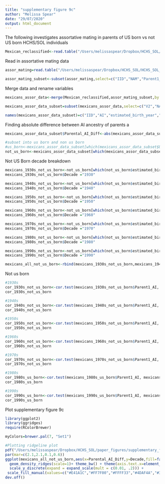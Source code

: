 ```yaml
---
title: "supplementary figure 9c"
author: "Melissa Spear"
date: "29/07/2020"
output: html_document
---
```


The following investigates assortative mating in parents of US born vs not US born HCHS/SOL individuals 
```r
Mexican_reclassified<-read.table("/Users/melissaspear/Dropbox/HCHS_SOL/HCHS_SOL_Mexicans_admixed_95_full_pheno_010919.txt",header=T,sep='\t')
```

Read in assortative mating data 
```r
assor_mating=read.table("/Users/melissaspear/Dropbox/HCHS_SOL/HCHS_SOL_Mexicans_with_parents_global_ancestry_estimates.txt",header=T,sep='\t')

assor_mating_subset<-subset(assor_mating,select=c("IID","NAM","Parent1_NAM","Parent2_NAM"))
```

Merge data and rename variables 
```r
mexicans_assor_data<-merge(Mexican_reclassified,assor_mating_subset,by.x=c("V2"),by.y=c("IID"))

mexicans_assor_data_subset=subset(mexicans_assor_data,select=c("V2","NAM.x","estimated_birth_year","US_BORN","Parent1_NAM","Parent2_NAM"))

names(mexicans_assor_data_subset)=c("IID","AI","estimated_birth_year","US_BORN","Parent1_AI","Parent2_AI")
```

Finding absolute difference between AI ancestry of parents a
```r
mexicans_assor_data_subset$Parental_AI_Diff<-abs(mexicans_assor_data_subset$Parent1_AI - mexicans_assor_data_subset$Parent2_AI)
```


```r
#subset into us born and non us born
#us_born<-mexicans_assor_data_subset[which(mexicans_assor_data_subset$US_BORN=='1'),]
not_us_born<-mexicans_assor_data_subset[which(mexicans_assor_data_subset$US_BORN=='0'),]
```


Not US Born decade breakdown
```r
mexicans_1930s_not_us_born<-not_us_born[which(not_us_born$estimated_birth_year<1940),]
mexicans_1930s_not_us_born$Decade ="1930"

mexicans_1940s_not_us_born<-not_us_born[which(not_us_born$estimated_birth_year>=1940 & not_us_born$estimated_birth_year<1950),]
mexicans_1940s_not_us_born$Decade ="1940"

mexicans_1950s_not_us_born<-not_us_born[which(not_us_born$estimated_birth_year>=1950 & not_us_born$estimated_birth_year<1960),]
mexicans_1950s_not_us_born$Decade ="1950"

mexicans_1960s_not_us_born<-not_us_born[which(not_us_born$estimated_birth_year>=1960 & not_us_born$estimated_birth_year<1970),]
mexicans_1960s_not_us_born$Decade ="1960"

mexicans_1970s_not_us_born<-not_us_born[which(not_us_born$estimated_birth_year>=1970 & not_us_born$estimated_birth_year<1980),]
mexicans_1970s_not_us_born$Decade ="1970"

mexicans_1980s_not_us_born<-not_us_born[which(not_us_born$estimated_birth_year>=1980 & not_us_born$estimated_birth_year<1990),]
mexicans_1980s_not_us_born$Decade ="1980"

mexicans_1990s_not_us_born<-not_us_born[which(not_us_born$estimated_birth_year>=1990),]
mexicans_1990s_not_us_born$Decade ="1990"

mexicans_all_not_us_born<-rbind(mexicans_1930s_not_us_born,mexicans_1940s_not_us_born,mexicans_1950s_not_us_born,mexicans_1960s_not_us_born,mexicans_1970s_not_us_born,mexicans_1980s_not_us_born,mexicans_1990s_not_us_born)
```


Not us born 
```r
#1930s 
cor_1930s_not_us_born<-cor.test(mexicans_1930s_not_us_born$Parent1_AI, mexicans_1930s_not_us_born$Parent2_AI)
cor_1930s_not_us_born
```

```r
#1940s 
cor_1940s_not_us_born<-cor.test(mexicans_1940s_not_us_born$Parent1_AI, mexicans_1940s_not_us_born$Parent2_AI)
cor_1940s_not_us_born
```

```r
#1950s 
cor_1950s_not_us_born<-cor.test(mexicans_1950s_not_us_born$Parent1_AI, mexicans_1950s_not_us_born$Parent2_AI)
cor_1950s_not_us_born
```

```r
#1960s 
cor_1960s_not_us_born<-cor.test(mexicans_1960s_not_us_born$Parent1_AI, mexicans_1960s_not_us_born$Parent2_AI)
cor_1960s_not_us_born
```

```r
#1970s 
cor_1970s_not_us_born<-cor.test(mexicans_1970s_not_us_born$Parent1_AI, mexicans_1970s_not_us_born$Parent2_AI)
cor_1970s_not_us_born
```

```r
#1980s 
cor_1980s_us_born<-cor.test(mexicans_1980s_us_born$Parent1_AI, mexicans_1980s_us_born$Parent2_AI)
cor_1980s_us_born
```

```r
#1990s 
cor_1990s_us_born<-cor.test(mexicans_1990s_us_born$Parent1_AI, mexicans_1990s_us_born$Parent2_AI)
cor_1990s_us_born
```


Plot supplementary figure 9c 
```r
library(ggplot2)
library(ggridges)
require(RColorBrewer)

myColors=brewer.pal(7, "Set1")

#Plotting ridgeline plot
pdf("/Users/melissaspear/Dropbox/HCHS_SOL/paper_figures/supplementary_figure9c.pdf",height=2.375,width=2.55,pointsize=10)
par(mar=c(2.1,2.1,0.1,0.6))
ggplot(mexicans_all_not_us_born,aes(x=Parental_AI_Diff,y=Decade,fill=factor(Decade))) +
  geom_density_ridges(scale=1)+ theme_bw() + theme(axis.text.x=element_text(size=rel(0.8)),axis.text.y=element_text(size=rel(0.8))) + theme(axis.title.x = element_text(size=10),axis.title.y = element_text(size=10))+
  scale_y_discrete(expand = expand_scale(mult = c(0.01, .2))) + 
 scale_fill_manual(values=c("#E41A1C","#FF7F00","#FFFF33","#4DAF4A","#377EB8","#984EA3","#A65628")) + theme(legend.position = "none") + labs(x="Difference in Parental AI ancestry ", y="Decades")
dev.off()

```